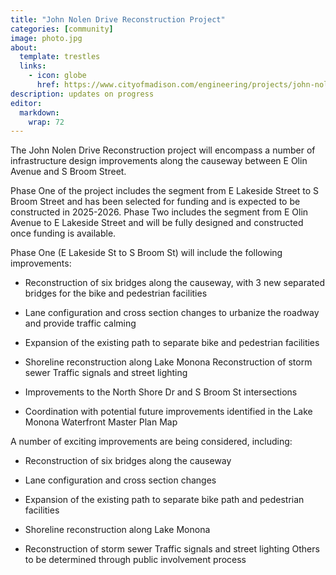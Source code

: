 ```yaml
---
title: "John Nolen Drive Reconstruction Project"
categories: [community]
image: photo.jpg
about:
  template: trestles
  links:
    - icon: globe
      href: https://www.cityofmadison.com/engineering/projects/john-nolen-drive
description: updates on progress
editor: 
  markdown: 
    wrap: 72
---
```


The John Nolen Drive Reconstruction project will encompass a number of
infrastructure design improvements along the causeway between E Olin
Avenue and S Broom Street.

Phase One of the project includes the segment from E Lakeside Street to
S Broom Street and has been selected for funding and is expected to be
constructed in 2025-2026. Phase Two includes the segment from E Olin
Avenue to E Lakeside Street and will be fully designed and constructed
once funding is available.

Phase One (E Lakeside St to S Broom St) will include the following
improvements:

-   Reconstruction of six bridges along the causeway, with 3 new
    separated bridges for the bike and pedestrian facilities

-   Lane configuration and cross section changes to urbanize the roadway
    and provide traffic calming

-   Expansion of the existing path to separate bike and pedestrian
    facilities

-   Shoreline reconstruction along Lake Monona Reconstruction of storm
    sewer Traffic signals and street lighting

-   Improvements to the North Shore Dr and S Broom St intersections

-   Coordination with potential future improvements identified in the
    Lake Monona Waterfront Master Plan Map

A number of exciting improvements are being considered, including:

-   Reconstruction of six bridges along the causeway

-   Lane configuration and cross section changes

-   Expansion of the existing path to separate bike path and pedestrian
    facilities

-   Shoreline reconstruction along Lake Monona

-   Reconstruction of storm sewer Traffic signals and street lighting
    Others to be determined through public involvement process
